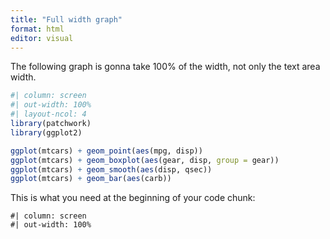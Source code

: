 ```yaml
---
title: "Full width graph"
format: html
editor: visual
---
```


The following graph is gonna take 100% of the width, not only the text area width.

```r
#| column: screen
#| out-width: 100%
#| layout-ncol: 4
library(patchwork)
library(ggplot2)

ggplot(mtcars) + geom_point(aes(mpg, disp))
ggplot(mtcars) + geom_boxplot(aes(gear, disp, group = gear))
ggplot(mtcars) + geom_smooth(aes(disp, qsec))
ggplot(mtcars) + geom_bar(aes(carb))

```


This is what you need at the beginning of your code chunk:

```
#| column: screen
#| out-width: 100%
```